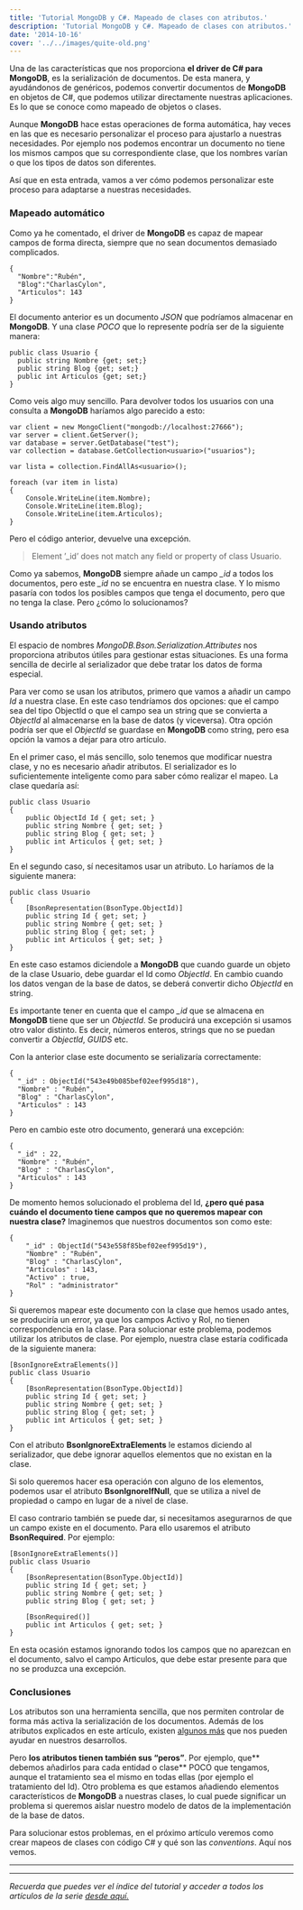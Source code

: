 ```yaml
---
title: 'Tutorial MongoDB y C#. Mapeado de clases con atributos.'
description: 'Tutorial MongoDB y C#. Mapeado de clases con atributos.'
date: '2014-10-16'
cover: '../../images/quite-old.png'
---
```


<p>Una de las características que nos proporciona <strong>el driver de C# para MongoDB</strong>, es la serialización de documentos. De esta manera, y ayudándonos de genéricos, podemos convertir documentos de <strong>MongoDB</strong> en objetos de C#, que podemos utilizar directamente nuestras aplicaciones. Es lo que se conoce como mapeado de objetos o clases.</p>

<p>Aunque <strong>MongoDB</strong> hace estas operaciones de forma automática, hay veces en las que es necesario personalizar el proceso para ajustarlo a nuestras necesidades. Por ejemplo nos podemos encontrar un documento no tiene los mismos campos que su correspondiente clase, que los nombres varían o que los tipos de datos son diferentes.</p>

<p>Así que en esta entrada, vamos a ver cómo podemos personalizar este proceso para adaptarse a nuestras necesidades.</p>

<h3>Mapeado automático</h3>

<p>Como ya he comentado, el driver de <strong>MongoDB</strong> es capaz de mapear campos de forma directa, siempre que no sean documentos demasiado complicados.</p>

<pre><code>{
  "Nombre":"Rubén",
  "Blog":"CharlasCylon",
  "Articulos": 143
}
</code></pre>

<p>El documento anterior es un documento <em>JSON</em> que podríamos almacenar en <strong>MongoDB</strong>. Y una clase <em>POCO</em> que lo represente podría ser de la siguiente manera:</p>

<pre><code>public class Usuario {
  public string Nombre {get; set;}
  public string Blog {get; set;}
  public int Articulos {get; set;}
}
</code></pre>

<p>Como veis algo muy sencillo. Para devolver todos los usuarios con una consulta a <strong>MongoDB</strong> haríamos algo parecido a esto:</p>

<pre><code>var client = new MongoClient("mongodb://localhost:27666");
var server = client.GetServer();
var database = server.GetDatabase("test");
var collection = database.GetCollection&lt;usuario&gt;("usuarios");

var lista = collection.FindAllAs&lt;usuario&gt;();

foreach (var item in lista)
{
    Console.WriteLine(item.Nombre);
    Console.WriteLine(item.Blog);
    Console.WriteLine(item.Articulos);
}
</code></pre>

<p>Pero el código anterior, devuelve una excepción.</p>

<blockquote>
  <p>Element &rsquo;_id&rsquo; does not match any field or property of class Usuario.</p>
</blockquote>

<p>Como ya sabemos, <strong>MongoDB</strong> siempre añade un campo <em>_id</em> a todos los documentos, pero este <em>_id</em> no se encuentra en nuestra clase. Y lo mismo pasaría con todos los posibles campos que tenga el documento, pero que no tenga la clase. Pero ¿cómo lo solucionamos?</p>

<h3>Usando atributos</h3>

<p>El espacio de nombres <em>MongoDB.Bson.Serialization.Attributes</em> nos proporciona atributos útiles para gestionar estas situaciones. Es una forma sencilla de decirle al serializador que debe tratar los datos de forma especial.</p>

<p>Para ver como se usan los atributos, primero que vamos a añadir un campo <em>Id</em> a nuestra clase. En este caso tendríamos dos opciones: que el campo sea del tipo ObjectId o que el campo sea un string que se convierta a <em>ObjectId</em> al almacenarse en la base de datos (y viceversa). Otra opción podría ser que el <em>ObjectId</em> se guardase en <strong>MongoDB</strong> como string, pero esa opción la vamos a dejar para otro artículo.</p>

<p>En el primer caso, el más sencillo, solo tenemos que modificar nuestra clase, y no es necesario añadir atributos. El serializador es lo suficientemente inteligente como para saber cómo realizar el mapeo. La clase quedaría así:</p>

<pre><code>public class Usuario
{
    public ObjectId Id { get; set; }
    public string Nombre { get; set; }
    public string Blog { get; set; }
    public int Articulos { get; set; }
} 
</code></pre>

<p>En el segundo caso, sí necesitamos usar un atributo. Lo haríamos de la siguiente manera:</p>

<pre><code>public class Usuario
{
    [BsonRepresentation(BsonType.ObjectId)]
    public string Id { get; set; }
    public string Nombre { get; set; }
    public string Blog { get; set; }
    public int Articulos { get; set; }
}
</code></pre>

<p>En este caso estamos diciendole a <strong>MongoDB</strong> que cuando guarde un objeto de la clase Usuario, debe guardar el Id como <em>ObjectId</em>. En cambio cuando los datos vengan de la base de datos, se deberá convertir dicho <em>ObjectId</em> en string.</p>

<p>Es importante tener en cuenta que el campo <em>_id</em> que se almacena en <strong>MongoDB</strong> tiene que ser un <em>ObjectId</em>. Se producirá una excepción si usamos otro valor distinto. Es decir, números enteros, strings que no se puedan convertir a <em>ObjectId</em>, <em>GUIDS</em> etc.</p>

<p>Con la anterior clase este documento se serializaría correctamente:</p>

<pre><code>{
  "_id" : ObjectId("543e49b085bef02eef995d18"),
  "Nombre" : "Rubén",
  "Blog" : "CharlasCylon",
  "Articulos" : 143
}
</code></pre>

<p>Pero en cambio este otro documento, generará una excepción:</p>

<pre><code>{
  "_id" : 22,
  "Nombre" : "Rubén",
  "Blog" : "CharlasCylon",
  "Articulos" : 143
}
</code></pre>

<p>De momento hemos solucionado el problema del Id, <strong>¿pero qué pasa cuándo el documento tiene campos que no queremos mapear con nuestra clase?</strong> Imaginemos que nuestros documentos son como este:</p>

<pre><code>{
    "_id" : ObjectId("543e558f85bef02eef995d19"),
    "Nombre" : "Rubén",
    "Blog" : "CharlasCylon",
    "Articulos" : 143,
    "Activo" : true,
    "Rol" : "administrator"
}
</code></pre>

<p>Si queremos mapear este documento con la clase que hemos usado antes, se produciría un error, ya que los campos Activo y Rol, no tienen correspondencia en la clase. Para solucionar este problema, podemos utilizar los atributos de clase. Por ejemplo, nuestra clase estaría codificada de la siguiente manera:</p>

<pre><code>[BsonIgnoreExtraElements()]
public class Usuario
{
    [BsonRepresentation(BsonType.ObjectId)]
    public string Id { get; set; }
    public string Nombre { get; set; }
    public string Blog { get; set; }
    public int Articulos { get; set; }
}
</code></pre>

<p>Con el atributo <strong>BsonIgnoreExtraElements</strong> le estamos diciendo al serializador, que debe ignorar aquellos elementos que no existan en la clase.</p>

<p>Si solo queremos hacer esa operación con alguno de los elementos, podemos usar el atributo <strong>BsonIgnoreIfNull</strong>, que se utiliza a nivel de propiedad o campo en lugar de a nivel de clase.</p>

<p>El caso contrario también se puede dar,  si necesitamos asegurarnos de que un campo existe en el documento. Para ello usaremos el atributo <strong>BsonRequired</strong>. Por ejemplo:</p>

<pre><code>[BsonIgnoreExtraElements()]
public class Usuario
{
    [BsonRepresentation(BsonType.ObjectId)]
    public string Id { get; set; }
    public string Nombre { get; set; }
    public string Blog { get; set; }  

    [BsonRequired()]
    public int Articulos { get; set; }
}
</code></pre>

<p>En esta ocasión estamos ignorando todos los campos que no aparezcan en el documento, salvo el campo Articulos, que debe estar presente para que no se produzca una excepción.</p>

<h3>Conclusiones</h3>

<p>Los atributos son una herramienta sencilla, que nos permiten controlar de forma más activa la serialización de los documentos. Además de los atributos explicados en este artículo, existen <a href="http://api.mongodb.org/csharp/1.1/html/7c3829d2-ad42-6bbc-40c6-c2adca36078b.htm">algunos más</a> que nos pueden ayudar en nuestros desarrollos.</p>

<p>Pero <strong>los atributos tienen también sus &ldquo;peros&rdquo;</strong>. Por ejemplo, que** debemos añadirlos para cada entidad o clase** POCO que tengamos, aunque el tratamiento sea el mismo en todas ellas (por ejemplo el tratamiento del Id). Otro problema es que estamos añadiendo elementos característicos de <strong>MongoDB</strong> a nuestras clases, lo cual puede significar un problema si queremos aislar nuestro modelo de datos de la implementación de la base de datos.</p>

<p>Para solucionar estos problemas, en el próximo artículo veremos como crear mapeos de clases con código C# y qué son las <em>conventions</em>. Aquí nos vemos.</p>

* * * * *

* * * * *

*Recuerda que puedes ver el índice del tutorial y acceder a todos los
artículos de la serie [desde aquí.](https://charlascylon.com/tutorialmongo)*